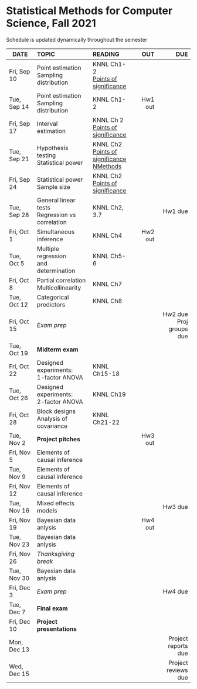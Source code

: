 <h1> Statistical Methods for Computer Science, Fall 2021 </h1>
Schedule is updated dynamically throughout the semester
</br>

<font size="3">

| DATE        | TOPIC            |READING     |      OUT |        DUE |
| ---------   |:-----------------|:-----------| --------:| ----------:|
| Fri, Sep 10 | Point estimation</br>Sampling distribution |  KNNL Ch1-2</br>[Points of significance](https://www.nature.com/articles/nmeth.2613)  | | |
| Tue, Sep 14 | Point estimation </br>Sampling distribution |  KNNL Ch1-2 | Hw1 out  |            |
| Fri, Sep 17 | Interval estimation   |  KNNL Ch 2</br>[Points of significance](https://www.nature.com/articles/nmeth.2659)  |          |            |
| Tue, Sep 21 | Hypothesis testing </br>Statistical power |  KNNL Ch2</br>[Points of significance](https://www.nature.com/articles/nmeth.2698)</br>[NMethods](https://www.nature.com/articles/nmeth.3288)  |          |            |
| Fri, Sep 24 | Statistical power</br>Sample size  | KNNL Ch2</br>[Points of significance](https://www.nature.com/articles/nmeth.2738)  |          |            |
| Tue, Sep 28 | General linear tests</br>Regression vs correlation | KNNL Ch2, 3.7 |    | Hw1 due    |
| Fri, Oct 1  | Simultaneous inference    | KNNL Ch4 | Hw2 out  |            |
| Tue, Oct 5  | Multiple regression </br>and determination | KNNL Ch5-6  |          |            |
| Fri, Oct 8  | Partial correlation</br> Multicollinearity     | KNNL Ch7           |       |            |
| Tue, Oct 12 | Categorical predictors| KNNL Ch8           |          |            |
| Fri, Oct 15 | *Exam prep*      |            |          | Hw2 due</br>Proj groups due    |
| Tue, Oct 19 | **Midterm exam** |            |          |            |
| Fri, Oct 22 | Designed experiments:</br>1-factor ANOVA | KNNL Ch15-18           |          |            |
| Tue, Oct 26 | Designed experiments:</br>2-factor ANOVA | KNNL Ch19 |          |            |
| Fri, Oct 28 | Block designs</br>Analysis of covariance | KNNL Ch21-22     |          |            |
| Tue, Nov 2  |**Project pitches**|            | Hw3 out  |            |
| Fri, Nov 5  | Elements of causal inference |            |          |            |
| Tue, Nov 9  | Elements of causal inference |            |          |            |
| Fri, Nov 12 | Elements of causal inference |            |          |            |
| Tue, Nov 16 | Mixed effects models |            |          |Hw3 due     |
| Fri, Nov 19 | Bayesian data anlysis |            | Hw4 out  |            |
| Tue, Nov 23 | Bayesian data anlysis |            |          |            |
| Fri, Nov 26 | *Thanksgiving break* ||||
| Tue, Nov 30 | Bayesian data anlysis |            |          |            |
| Fri, Dec 3  | *Exam prep*      |            |          |Hw4 due     |
| Tue, Dec 7  | **Final exam**   |            |          |            |
| Fri, Dec 10 | **Project presentations**  |  |          |            |
| Mon, Dec 13 |                  |            |          | Project reports due           |
| Wed, Dec 15 |                  |            |          | Project reviews due           |
</font>







